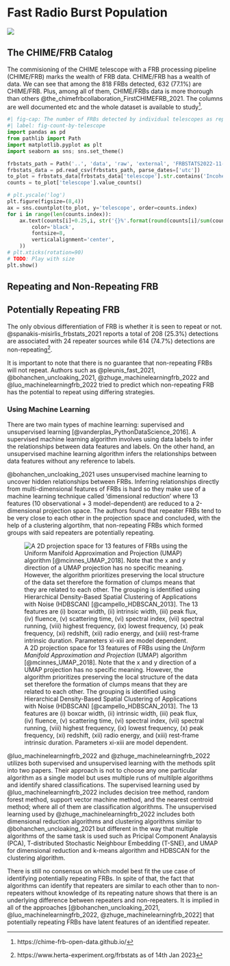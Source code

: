 # Fast Radio Burst Population

![](./_assets/lat_long.svg)
<!-- TODO: Use code to draw -->

## The CHIME/FRB Catalog

The commisioning of the CHIME telescope with a FRB processing pipeline (CHIME/FRB) marks the wealth of FRB data.
<!-- TODO: Sembang detail CHIME/FRB -->
CHIME/FRB has a wealth of data.
We can see that among the 818 FRBs detected, 632 (77.1%) are CHIME/FRB.
Plus, among all of them, CHIME/FRBs data is more thorough than others @the_chimefrbcollaboration_FirstCHIMEFRB_2021. The columns are well documented etc and the whole dataset is available to study^[https://chime-frb-open-data.github.io/].

```python
#| fig-cap: The number of FRBs detected by individual telescopes as reported in FRBSTATS^[https://www.herta-experiment.org/frbstats/] to illustrate the sheer dominance of FRBs detected by the CHIME/FRB telescope.
#| label: fig-count-by-telescope
import pandas as pd
from pathlib import Path
import matplotlib.pyplot as plt
import seaborn as sns; sns.set_theme()

frbstats_path = Path('..', 'data', 'raw', 'external', 'FRBSTATS2022-11-23_population.csv')
frbstats_data = pd.read_csv(frbstats_path, parse_dates=['utc'])
to_plot = frbstats_data[frbstats_data['telescope'].str.contains('Incoherent') == False]
counts = to_plot['telescope'].value_counts()

# plt.yscale('log')
plt.figure(figsize=(8,4))
ax = sns.countplot(to_plot, y='telescope', order=counts.index)
for i in range(len(counts.index)):
    ax.text(counts[i]+0.25,i, str('{}%'.format(round(counts[i]/sum(counts)*100, 1))), fontdict=dict(
        color='black',
        fontsize=8,
        verticalalignment='center',
    ))
# plt.xticks(rotation=90)
# TODO: Play with size
plt.show()
```

## Repeating and Non-Repeating FRB

## Potentially Repeating FRB

The only obvious differentiation of FRB is whether it is seen to repeat or not.
@spanakis-misirlis_frbstats_2021 reports a total of 208 (25.3%) detections are associated with 24 repeater sources while 614 (74.7%) detections are non-repeating^[https://www.herta-experiment.org/frbstats as of 14th Jan 2023].

It is important to note that there is no guarantee that non-repeating FRBs will not repeat. Authors such as @pleunis_fast_2021, @bohanchen_uncloaking_2021, @zhuge_machinelearningfrb_2022 and @luo_machinelearningfrb_2022 tried to predict which non-repeating FRB has the potential to repeat using differing strategies.

<!-- TODO Pleunis -->

### Using Machine Learning

<!-- TODO: Cite VanDerPlas Python, Data Science and Machine Learning -->
<!-- Machine learning is a method to infer information from a set of data. -->
There are two main types of machine learning: supervised and unsupervised learning [@vanderplas_PythonDataScience_2016].
A supervised machine learning algorithm involves using data labels to infer the relationships between data features and labels.
On the other hand, an unsupervised machine learning algorithm infers the relationships between data features without any reference to labels.

<!-- @bohanchen_uncloaking_2021, @zhuge_machinelearningfrb_2022, and @luo_machinelearningfrb_2022 uses machine learning to try to uncover hidden relationships between the CHIME/FRB catalog 1 and use that hidden relationships to predict which ones is potentially repeating.  -->

@bohanchen_uncloaking_2021 uses unsupervised machine learning to uncover hidden relationships between FRBs.
Inferring relationships directly from multi-dimensional features of FRBs is hard so they make use of a machine learning technique called 'dimensional reduction' where 13 features (10 observational + 3 model-dependent) are reduced to a 2-dimensional projection space.
The authors found that repeater FRBs tend to be very close to each other in the projection space and concluded, with the help of a clustering algortihm, that non-repeating FRBs which formed groups with said repeaters are potentially repeating.

![A 2D projection space for 13 features of FRBs using the _Uniform Manifold Approximation and Projection_ (UMAP) algorithm [@mcinnes_UMAP_2018]. Note that the x and y direction of a UMAP projection has no specific meaning. However, the algorithm prioritizes preserving the local structure of the data set therefore the formation of clumps means that they are related to each other. The grouping is identified using Hierarchical Density-Based Spatial Clustering of Applications with Noise (HDBSCAN) [@campello_HDBSCAN_2013]. The 13 features are (i) boxcar width, (ii) intrinsic width, (iii) peak flux, (iv) fluence, (v) scattering time, (vi) spectral index, (vii) spectral running, (viii) highest frequency, (ix) lowest frequency, (x) peak frequency, (xi) redshift, (xii) radio energy, and (xiii) rest-frame intrinsic duration. Parameters xi-xiii are model dependent.](./_assets/repeater-candidates_NC_Chen2022.jpg){#fig-repeater-candidates-Chen2022}

@luo_machinelearningfrb_2022 and @zhuge_machinelearningfrb_2022 utilizes both supervised and unsupervised learning with the methods split into two papers. 
Their approach is not to choose any one particular algorithm as a single model but uses multiple runs of multilple algorithms and identify shared classifications.
The supervised learning used by @luo_machinelearningfrb_2022 includes decision tree method, random forest method, support vector machine method, and the nearest centroid method; where all of them are classification algorithms.
The unsupervised learning used by @zhuge_machinelearningfrb_2022 includes both dimensional reduction algorithms and clustering algorithms similar to @bohanchen_uncloaking_2021 but different in the way that multiple algorithms of the same task is used such as Pricipal Component Analaysis (PCA), T-distributed Stochastic Neighbour Embedding (T-SNE), and UMAP for dimensional reduction and k-means algorithm and HDBSCAN for the clustering algorithm.

<!-- TODO: Diagram the different workflow -->

There is still no consensus on which model best fit the use case of identifying potentially repeating FRBs.
In spite of that, the fact that algorithms can identify that repeaters are similar to each other than to non-repeaters without knowledge of its repeating nature shows that there is an underlying difference between repeaters and non-repeaters.
It is implied in all of the approaches [@bohanchen_uncloaking_2021, @luo_machinelearningfrb_2022, @zhuge_machinelearningfrb_2022] that potentially repeating FRBs have latent features of an identified repeater.